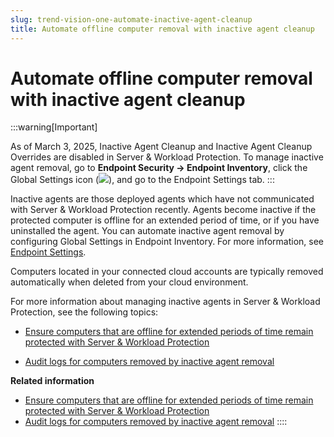 ```yaml
---
slug: trend-vision-one-automate-inactive-agent-cleanup
title: Automate offline computer removal with inactive agent cleanup
---
```

# Automate offline computer removal with inactive agent cleanup

:::warning[Important]

As of March 3, 2025, Inactive Agent Cleanup and Inactive Agent Cleanup Overrides are disabled in Server & Workload Protection. To manage inactive agent removal, go to **Endpoint Security → Endpoint Inventory**, click the Global Settings icon (![](/images/gear_icon=91aae892-1cfc-4eed-afcf-785ae8153ee1.webp)), and go to the Endpoint Settings tab.
:::

Inactive agents are those deployed agents which have not communicated with Server & Workload Protection recently. Agents become inactive if the protected computer is offline for an extended period of time, or if you have uninstalled the agent. You can automate inactive agent removal by configuring Global Settings in Endpoint Inventory. For more information, see [Endpoint Settings](sensor-settings.mdx).

Computers located in your connected cloud accounts are typically removed automatically when deleted from your cloud environment.

For more information about managing inactive agents in Server & Workload Protection, see the following topics:

- [Ensure computers that are offline for extended periods of time remain protected with Server & Workload Protection](ensure-computers-remain-protected.mdx)

- [Audit logs for computers removed by inactive agent removal](audit-logs-inactive-agent-removal.mdx)

**Related information**

- [Ensure computers that are offline for extended periods of time remain protected with Server & Workload Protection](ensure-computers-remain-protected.mdx)
- [Audit logs for computers removed by inactive agent removal](audit-logs-inactive-agent-removal.md "Check the audit trail for computers removed by an inactive cleanup job.")
::::
